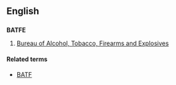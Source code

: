 ==English==

==={{initialism}}===
'''BATFE'''
# {{US}} [[w:Bureau of Alcohol, Tobacco, Firearms and Explosives|Bureau of Alcohol, Tobacco, Firearms and Explosives]]

====Related terms====
* [[BATF]]